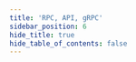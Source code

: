 ```yaml
---
title: 'RPC, API, gRPC'
sidebar_position: 6
hide_title: true
hide_table_of_contents: false
---
```



<PageTitle
  iconUrl="img/namada-icon.svg"
  title="Namada Public Endpoints"
  chainId="namada.5f5de2dd1b88cba30586420"
  version="v1.0.0"
/>

<Endpoints
  api=""
  rpc="https://namada-rpc.noders.services/"
  grpc=""
  jsonRpc=""
/>
